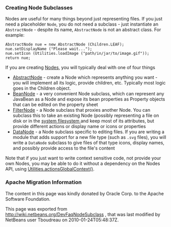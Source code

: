 <!--

    Licensed to the Apache Software Foundation (ASF) under one
    or more contributor license agreements.  See the NOTICE file
    distributed with this work for additional information
    regarding copyright ownership.  The ASF licenses this file
    to you under the Apache License, Version 2.0 (the
    "License"); you may not use this file except in compliance
    with the License.  You may obtain a copy of the License at

      http://www.apache.org/licenses/LICENSE-2.0

    Unless required by applicable law or agreed to in writing,
    software distributed under the License is distributed on an
    "AS IS" BASIS, WITHOUT WARRANTIES OR CONDITIONS OF ANY
    KIND, either express or implied.  See the License for the
    specific language governing permissions and limitations
    under the License.

-->

===Creating Node Subclasses===

Nodes are useful for many things beyond just representing files.  If you just need a placeholder <tt>Node</tt>, you do not need a subclass - just instantiate an <tt>AbstractNode</tt> - despite its name, <tt>AbstractNode</tt> is not an abstract class.  For example:

<pre>
AbstractNode nue = new AbstractNode (Children.LEAF);
nue.setDisplayName ("Please wait...");
nue.setIcon (Utilities.loadImage ("path/in/jar/to/image.gif"));
return nue;
</pre>


If you are creating [[DevFaqWhatIsANode| Node]]s, you will typically deal with one of four things

* [http://bits.netbeans.org/dev/javadoc/org-openide-nodes/org/openide/nodes/AbstractNode.html AbstractNode] - create a Node which represents anything you want - you will implement all its logic, provide children, etc.  Typically most logic goes in the Children object. 
* [http://bits.netbeans.org/dev/javadoc/org-openide-nodes/org/openide/nodes/BeanNode.html BeanNode] - a very convenient Node subclass, which can represent any JavaBean as a Node and expose its bean properties as Property objects that can be edited on the property sheet
* [http://bits.netbeans.org/dev/javadoc/org-openide-nodes/org/openide/nodes/FilterNode.html FilterNode] - a Node subclass that proxies another Node.  You can subclass this to take an existing Node (possibly representing a file on disk or in the [[DevFaqSystemFilesystem| system filesystem ]] and keep most of its attributes, but provide different actions or display name or icons or properties
* [http://bits.netbeans.org/dev/javadoc/org-openide-loaders/org/openide/loaders/DataNode.html DataNode] - a Node subclass specific to editing files.  If you are writing a module that adds support for a new file type (such as <tt>.svg</tt> files), you will write a <tt>DataNode</tt> subclass to give files of that type icons, display names, and possibly provide access to the file's content

Note that if you just want to write context sensitive code, not provide your own Nodes, you may be able to do it without a dependency on the Nodes API, using [[DevFaqTrackGlobalSelection| Utilities.actionsGlobalContext()]].

===Apache Migration Information===

The content in this page was kindly donated by Oracle Corp. to the
Apache Software Foundation.

This page was exported from http://wiki.netbeans.org/DevFaqNodeSubclass , 
that was last modified by NetBeans user Tboudreau 
on 2010-01-24T05:48:37Z.

